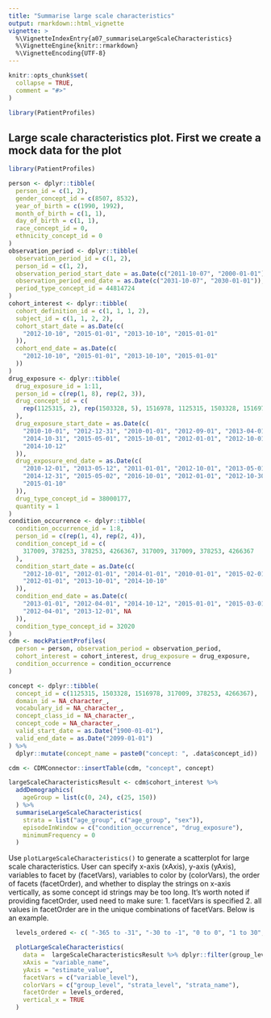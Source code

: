 ```yaml
---
title: "Summarise large scale characteristics"
output: rmarkdown::html_vignette
vignette: >
  %\VignetteIndexEntry{a07_summariseLargeScaleCharacteristics}
  %\VignetteEngine{knitr::rmarkdown}
  %\VignetteEncoding{UTF-8}
---
```


```r
knitr::opts_chunk$set(
  collapse = TRUE,
  comment = "#>"
)
```

```r
library(PatientProfiles)
```

## Large scale characteristics plot. First we create a mock data for the plot

```r
library(PatientProfiles)

person <- dplyr::tibble(
  person_id = c(1, 2),
  gender_concept_id = c(8507, 8532),
  year_of_birth = c(1990, 1992),
  month_of_birth = c(1, 1),
  day_of_birth = c(1, 1),
  race_concept_id = 0,
  ethnicity_concept_id = 0
)
observation_period <- dplyr::tibble(
  observation_period_id = c(1, 2),
  person_id = c(1, 2),
  observation_period_start_date = as.Date(c("2011-10-07", "2000-01-01")),
  observation_period_end_date = as.Date(c("2031-10-07", "2030-01-01")),
  period_type_concept_id = 44814724
)
cohort_interest <- dplyr::tibble(
  cohort_definition_id = c(1, 1, 1, 2),
  subject_id = c(1, 1, 2, 2),
  cohort_start_date = as.Date(c(
    "2012-10-10", "2015-01-01", "2013-10-10", "2015-01-01"
  )),
  cohort_end_date = as.Date(c(
    "2012-10-10", "2015-01-01", "2013-10-10", "2015-01-01"
  ))
)
drug_exposure <- dplyr::tibble(
  drug_exposure_id = 1:11,
  person_id = c(rep(1, 8), rep(2, 3)),
  drug_concept_id = c(
    rep(1125315, 2), rep(1503328, 5), 1516978, 1125315, 1503328, 1516978
  ),
  drug_exposure_start_date = as.Date(c(
    "2010-10-01", "2012-12-31", "2010-01-01", "2012-09-01", "2013-04-01",
    "2014-10-31", "2015-05-01", "2015-10-01", "2012-01-01", "2012-10-01",
    "2014-10-12"
  )),
  drug_exposure_end_date = as.Date(c(
    "2010-12-01", "2013-05-12", "2011-01-01", "2012-10-01", "2013-05-01",
    "2014-12-31", "2015-05-02", "2016-10-01", "2012-01-01", "2012-10-30",
    "2015-01-10"
  )),
  drug_type_concept_id = 38000177,
  quantity = 1
)
condition_occurrence <- dplyr::tibble(
  condition_occurrence_id = 1:8,
  person_id = c(rep(1, 4), rep(2, 4)),
  condition_concept_id = c(
    317009, 378253, 378253, 4266367, 317009, 317009, 378253, 4266367
  ),
  condition_start_date = as.Date(c(
    "2012-10-01", "2012-01-01", "2014-01-01", "2010-01-01", "2015-02-01",
    "2012-01-01", "2013-10-01", "2014-10-10"
  )),
  condition_end_date = as.Date(c(
    "2013-01-01", "2012-04-01", "2014-10-12", "2015-01-01", "2015-03-01",
    "2012-04-01", "2013-12-01", NA
  )),
  condition_type_concept_id = 32020
)
cdm <- mockPatientProfiles(
  person = person, observation_period = observation_period,
  cohort_interest = cohort_interest, drug_exposure = drug_exposure,
  condition_occurrence = condition_occurrence
)

concept <- dplyr::tibble(
  concept_id = c(1125315, 1503328, 1516978, 317009, 378253, 4266367),
  domain_id = NA_character_,
  vocabulary_id = NA_character_,
  concept_class_id = NA_character_,
  concept_code = NA_character_,
  valid_start_date = as.Date("1900-01-01"),
  valid_end_date = as.Date("2099-01-01")
) %>%
  dplyr::mutate(concept_name = paste0("concept: ", .data$concept_id))

cdm <- CDMConnector::insertTable(cdm, "concept", concept)

largeScaleCharacteristicsResult <- cdm$cohort_interest %>%
  addDemographics(
    ageGroup = list(c(0, 24), c(25, 150))
  ) %>%
  summariseLargeScaleCharacteristics(
    strata = list("age_group", c("age_group", "sex")),
    episodeInWindow = c("condition_occurrence", "drug_exposure"),
    minimumFrequency = 0
  )
```

Use `plotLargeScaleCharacteristics()` to generate a scatterplot for large scale characteristics. User can specify x-axis (xAxis), y-axis (yAxis), variables to facet by (facetVars), variables to color by (colorVars), the order of facets (facetOrder), and whether to display the strings on x-axis vertically, as some concept id strings may be too long. It's worth noted if providing facetOrder, used need to make sure: 1. facetVars is specified 2. all values in facetOrder are in the unique combinations of facetVars. Below is an example.

```r
  levels_ordered <- c( "-365 to -31", "-30 to -1", "0 to 0", "1 to 30", "31 to 365")

  plotLargeScaleCharacteristics(
    data =  largeScaleCharacteristicsResult %>% dplyr::filter(group_level  ==  "cohort_1"),
    xAxis = "variable_name",
    yAxis = "estimate_value",
    facetVars = c("variable_level"),
    colorVars = c("group_level", "strata_level", "strata_name"),
    facetOrder = levels_ordered,
    vertical_x = TRUE
  )
  
```

